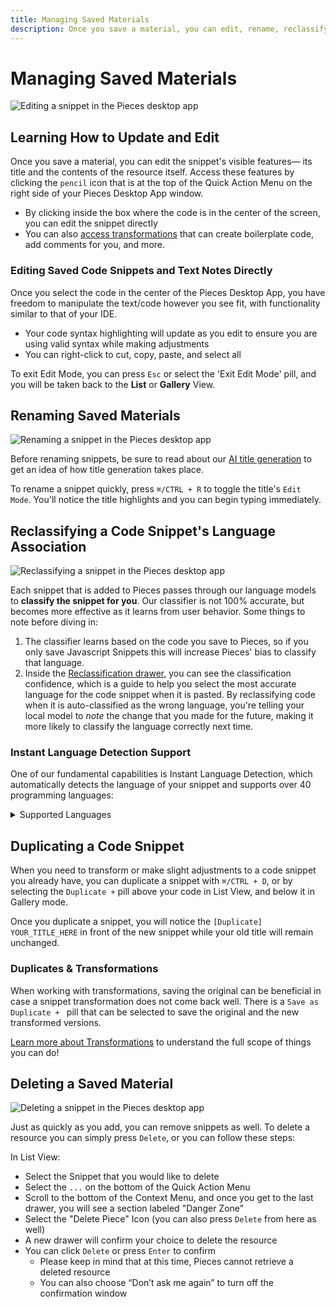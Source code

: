 ```yaml
---
title: Managing Saved Materials
description: Once you save a material, you can edit, rename, reclassify, and modify metadata to adjust it over time so you stay organized.
---
```


<link rel="canonical" href="https://docs.piecs.app/features/managing-saved-materials" />

# Managing Saved Materials

![Editing a snippet in the Pieces desktop app](https://storage.googleapis.com/pieces_static_resources/pfd_wiki/EDIT_SNIPPET_PFD.gif)

## Learning How to Update and Edit
Once you save a material, you can edit the snippet's visible features— its title and the contents of the resource itself. Access these features by clicking the ` pencil ` icon that is at the top of the Quick Action Menu on the right side of your Pieces Desktop App window.

- By clicking inside the box where the code is in the center of the screen, you can edit the snippet directly
- You can also [access transformations](/learn/features/transforming-snippets) that can create boilerplate code, add comments for you, and more.

### Editing Saved Code Snippets and Text Notes Directly
Once you select the code in the center of the Pieces Desktop App, you have freedom to manipulate the text/code however you see fit, with functionality similar to that of your IDE.

- Your code syntax highlighting will update as you edit to ensure you are using valid syntax while making adjustments
- You can right-click to cut, copy, paste, and select all

To exit Edit Mode, you can press ` Esc ` or select the 'Exit Edit Mode' pill, and you will be taken back to the **List** or **Gallery** View.

## Renaming Saved Materials

![Renaming a snippet in the Pieces desktop app](https://storage.googleapis.com/pieces_static_resources/pfd_wiki/RENAME_SNIPPET.gif)

Before renaming snippets, be sure to read about our [AI title generation](/learn/features/auto-enrichment) to get an idea of how title generation takes place.

To rename a snippet quickly, press ` ⌘/CTRL + R ` to toggle the title's ` Edit Mode `. You'll notice the title highlights and you can begin typing immediately.

## Reclassifying a Code Snippet's Language Association

![Reclassifying a snippet in the Pieces desktop app](https://storage.googleapis.com/pieces_static_resources/pfd_wiki/RECLASSIFY_IN_PFD.gif)

Each snippet that is added to Pieces passes through our language models to **classify the snippet for you**. Our classifier is not 100% accurate, but becomes more effective as it learns from user behavior. Some things to note before diving in:

1. The classifier learns based on the code you save to Pieces, so if you only save Javascript Snippets this will increase Pieces' bias to classify that language.
2. Inside the [Reclassification drawer](/learn/features/managing-saved-materials#reclassifying-a-code-snippets-language-association), you can see the classification confidence, which is a guide to help you select the most accurate language for the code snippet when it is pasted. By reclassifying code when it is auto-classified as the wrong language, you're telling your local model to _note_ the change that you made for the future, making it more likely to classify the language correctly next time.

### Instant Language Detection Support
One of our fundamental capabilities is Instant Language Detection, which automatically detects the language of your snippet and supports over 40 programming languages:

<details>
  <summary>Supported Languages</summary>
    - Batchfile
    - C
    - Clojure
    - C#
    - C++
    - CoffeeScript
    - CSS
    - Dart
    - Erlang
    - Emacs Lisp
    - Elixir
    - Go
    - Groovy
    - Haskell
    - HTML
    - Java
    - JavaScript
    - JSON
    - Kotlin
    - Lua
    - Markdown
    - Matlab
    - Objective-C
    - Perl
    - PHP
    - PowerShell
    - Python
    - R
    - Ruby
    - Rust
    - Scala
    - Shell
    - SQL
    - Swift
    - TeX
    - Text
    - TOML
    - TypeScript
    - XML
    - YAML
</details>

## Duplicating a Code Snippet

When you need to transform or make slight adjustments to a code snippet you already have, you can duplicate a snippet with ` ⌘/CTRL + D `, or by selecting the ` Duplicate + ` pill above your code in List View, and below it in Gallery mode.

Once you duplicate a snippet, you will notice the `[Duplicate] YOUR_TITLE_HERE` in front of the new snippet while your old title will remain unchanged.

### Duplicates & Transformations

When working with transformations, saving the original can be beneficial in case a snippet transformation does not come back well. There is a `Save as Duplicate + ` pill that can be selected to save the original and the new transformed versions.

[Learn more about Transformations](/learn/features/transforming-snippets) to understand the full scope of things you can do!

## Deleting a Saved Material

![Deleting a snippet in the Pieces desktop app](https://storage.googleapis.com/pieces_static_resources/pfd_wiki/DELETE_SNIPPET.gif)

Just as quickly as you add, you can remove snippets as well. To delete a resource you can simply press ` Delete `, or you can follow these steps:

In List View:
- Select the Snippet that you would like to delete
- Select the ` ... ` on the bottom of the Quick Action Menu
- Scroll to the bottom of the Context Menu, and once you get to the last drawer, you will see a section labeled "Danger Zone"
- Select the "Delete Piece" Icon (you can also press ` Delete ` from here as well)
- A new drawer will confirm your choice to delete the resource
- You can click ` Delete ` or press ` Enter ` to confirm
    - Please keep in mind that at this time, Pieces cannot retrieve a deleted resource
    - You can also choose “Don’t ask me again” to turn off the confirmation window
